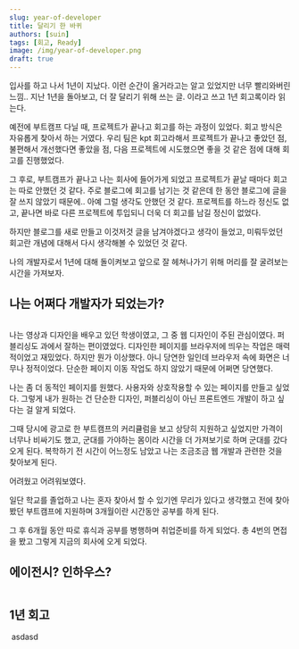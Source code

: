 ```yaml
---
slug: year-of-developer
title: 달리기 한 바퀴
authors: [suin]
tags: [회고, Ready]
image: /img/year-of-developer.png
draft: true
---
```


입사를 하고 나서 1년이 지났다. 이런 순간이 올거라고는 알고 있었지만 너무 빨리와버린 느낌.. 지난 1년을 돌아보고, 더 잘 달리기 위해 쓰는 글. 이라고 쓰고 1년 회고록이라 읽는다.

<!--truncate-->

<ThumNailImage
  src='/img/year-of-developer.png'
  alt='year-of-developer 이미지'
/>

예전에 부트캠프 다닐 때, 프로젝트가 끝나고 회고를 하는 과정이 있었다. 회고 방식은 자유롭게 찾아서 하는 거였다.
우리 팀은 kpt 회고라해서 프로젝트가 끝나고 좋았던 점, 불편해서 개선했다면 좋았을 점, 다음 프로젝트에 시도했으면 좋을 것 같은 점에 대해 회고를 진행했었다.

그 후로, 부트캠프가 끝나고 나는 회사에 들어가게 되었고 프로젝트가 끝날 때마다 회고는 따로 안했던 것 같다.
주로 블로그에 회고를 남기는 것 같은데 한 동안 블로그에 글을 잘 쓰지 않았기 때문에.. 아예 그럴 생각도 안했던 것 같다.
프로젝트를 하느라 정신도 없고, 끝나면 바로 다른 프로젝트에 투입되니 더욱 더 회고를 남길 정신이 없었다.

하지만 블로그를 새로 만들고 이것저것 글을 남겨야겠다고 생각이 들었고, 미뤄두었던 회고란 개념에 대해서 다시 생각해볼 수 있었던 것 같다.

나의 개발자로서 1년에 대해 돌이켜보고 앞으로 잘 헤쳐나가기 위해 머리를 잘 굴려보는 시간을 가져보자.

## 나는 어쩌다 개발자가 되었는가?

<Image url='/img/how.png' />

나는 영상과 디자인을 배우고 있던 학생이였고, 그 중 웹 디자인이 주된 관심이였다. 퍼블리싱도 과에서 잘하는 편이였었다.
디자인한 페이지를 브라우저에 띄우는 작업은 매력적이었고 재밌었다. 하지만 뭔가 이상했다. 아니 당연한 일인데 브라우저 속에 화면은 너무나 정적이었다.
단순한 페이지 이동 작업도 하지 않았기 때문에 어쩌면 당연했다.

나는 좀 더 동적인 페이지를 원했다. 사용자와 상호작용할 수 있는 페이지를 만들고 싶었다.
그렇게 내가 원하는 건 단순한 디자인, 퍼블리싱이 아닌 프론트엔드 개발이 하고 싶다는 걸 알게 되었다.

그때 당시에 광고로 한 부트캠프의 커리큘럼을 보고 상당히 지원하고 싶었지만 가격이 너무나 비싸기도 했고, 군대를 가야하는 몸이라 시간을 더 가져보기로 하며 군대를 갔다오게 된다.
복학하기 전 시간이 어느정도 남았고 나는 조금조금 웹 개발과 관련한 것을 찾아보게 된다.

어려웠고 어려워보였다.

일단 학교를 졸업하고 나는 혼자 찾아서 할 수 있기엔 무리가 있다고 생각했고 전에 찾아봤던 부트캠프에 지원하며 3개월이란 시간동안 공부를 하게 된다.

그 후 6개월 동안 따로 휴식과 공부를 병행하며 취업준비를 하게 되었다. 총 4번의 면접을 봤고 그렇게 지금의 회사에 오게 되었다.

## 에이전시? 인하우스?

<Image url='/img/agency.png' />

## 1년 회고

<Image url='/img/retrospect.png' />
asdasd
